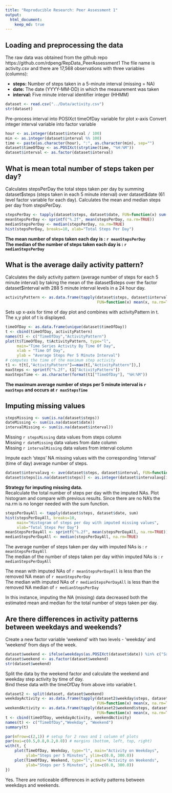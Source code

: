 ```yaml
---
title: "Reproducible Research: Peer Assessment 1"
output: 
  html_document:
    keep_md: true
---
```



## Loading and preprocessing the data
The raw data was obtained from the github repo https://github.com/rdpeng/RepData_PeerAssessment1 
The file name is activity.csv and there are 17,568 observations with three variables (columns): 

- **steps:** Number of steps taken in a 5-minute interval (missing = NA)  
- **date:** The date (YYYY-MM-DD) in which the measurement was taken  
- **interval:** Five minute interval identifier integer (HHMM)  
```r
dataset <- read.csv("../Data/activity.csv")
str(dataset)
```

Pre-process interval into POSIXct timeOfDay variable for plot x-axis
Convert integer interval variable into factor variable 
```r
hour <- as.integer(dataset$interval / 100)
min <- as.integer(dataset$interval %% 100)
time <- paste(as.character(hour), ":", as.character(min), sep="")
dataset$timeOfDay <- as.POSIXct(strptime(time, "%H:%M"))
dataset$interval <- as.factor(dataset$interval)
```
  
  
## What is mean total number of steps taken per day?
Calculates stepsPerDay the total steps taken per day by summing dataset\$steps (steps taken in each 5 minute interval) over dataset\$date (61 level factor variable for each day).  Calculates the mean and median steps per day from stepsPerDay.  
```r
stepsPerDay <- tapply(dataset$steps, dataset$date, FUN=function(x) sum(x, na.rm=TRUE))
meanStepsPerDay <- sprintf("%.2f", mean(stepsPerDay, na.rm=TRUE))
medianStepsPerDay <- median(stepsPerDay, na.rm=TRUE)
hist(stepsPerDay, breaks=10, xlab="Total Steps Per Day")
```

**The mean number of steps taken each day is : `r meanStepsPerDay`**  
**The median of the number of steps taken each day is : `r medianStepsPerDay`**  


## What is the average daily activity pattern?
Calculates the daily activity pattern (average number of steps for each 5 minute interval) by taking the mean of the dataset\$steps over the factor dataset\$interval with 288 5 minute interval levels in a 24 hour day.
```r
activityPattern <- as.data.frame(tapply(dataset$steps, dataset$interval, 
                                        FUN=function(x) mean(x, na.rm=TRUE)))
```

Sets up x-axis for time of day plot and combines with activityPattern in t.    
The x,y plot of t is displayed.  
```r
timeOfDay <- as.data.frame(unique(dataset$timeOfDay))
t <- cbind(timeOfDay, activityPattern)
names(t) <- c("TimeOfDay","ActivityPattern")
plot(t$TimeOfDay, t$ActivityPattern, type="l",
     main="Time Series Activity By Time Of Day",     
     xlab = "Time Of Day",
     ylab = "Average Steps Per 5 Minute Interval")
# computes the time of the maximum step activity
t1 <- t[t[,"ActivityPattern"]==max(t[,"ActivityPattern"]),]
maxSteps <- sprintf("%.2f", t1["ActivityPattern"])
maxStepsTime <- as.character(format(t1["TimeOfDay"], "%H:%M"))  
```

**The maximum average number of steps per 5 minute interval is `r maxSteps` and occurs at `r maxStepsTime`**    

## Imputing missing values
```r
stepsMissing <- sum(is.na(dataset$steps))
dateMissing <- sum(is.na(dataset$date))
intervalMissing <- sum(is.na(dataset$interval))
```
Missing `r stepsMissing` data values from steps column    
Missing `r dateMissing` data values from date column     
Missing `r intervalMissing` data values from interval column   

Impute each 'steps' NA missing values with the corresponding 'interval' (time of day) average number of steps.  
```r
dataset$intervalavg <- ave(dataset$steps, dataset$interval, FUN=function(x) mean(x, na.rm=TRUE))
dataset$steps[is.na(dataset$steps)] <- as.integer(dataset$intervalavg[is.na(dataset$steps)])
```

**Strategy for imputing missing data.**  
Recalculate the total number of steps per day with the imputed NAs.
Plot histogram and compare with previous results.
Since there are no NA's the na.rm is no longer needed with the sum function.  

```r
stepsPerDayAll <- tapply(dataset$steps, dataset$date, sum)
hist(stepsPerDayAll, breaks=10, 
     main="Histogram of steps per day with imputed missing values",
     xlab="Total Steps Per Day")
meanStepsPerDayAll <- sprintf("%.2f", mean(stepsPerDayAll, na.rm=TRUE))
medianStepsPerDayAll <- median(stepsPerDayAll, na.rm=TRUE)
```
The average number of steps taken per day with imputed NAs is : `r meanStepsPerDayAll`  
The median of the number of steps taken per day within imputed NAs is : `r medianStepsPerDayAll`  

The mean with imputed NAs of `r meanStepsPerDayAll` is less than the removed NA mean of `r meanStepsPerDay`  
The median with imputed NAs of `r medianStepsPerDayAll` is less than the removed NA median of `r medianStepsPerDay`  
  
In this instance, imputing the NA (missing) data decreased both the estimated mean and median for the total number of steps taken per day.

## Are there differences in activity patterns between weekdays and weekends?
Create a new factor variable 'weekend' with two levels - 'weekday' and 'weekend' from days of the week.   
```r
dataset$weekend <- ifelse(weekdays(as.POSIXct(dataset$date)) %in% c("Saturday", "Sunday"), "weekend", "weekday")
dataset$weekend <- as.factor(dataset$weekend)
str(dataset$weekend)
```

Split the data by the weekend factor and calculate the weekend and weekday step activity by time of day.  
Bind these data with the timeOfDay from above into variable t.  

```r
dataset2 <- split(dataset, dataset$weekend)
weekdayActivity <- as.data.frame(tapply(dataset2$weekday$steps, dataset2$weekday$interval, 
                                        FUN=function(x) mean(x, na.rm=TRUE)))
weekendActivity <- as.data.frame(tapply(dataset2$weekend$steps, dataset2$weekend$interval, 
                                        FUN=function(x) mean(x, na.rm=TRUE)))
t <- cbind(timeOfDay, weekdayActivity, weekendActivity)
names(t) <- c("TimeOfDay","Weekday", "Weekend")
summary(t)
```

``` r
par(mfrow=c(2,1)) # setup for 2 rows and 1 column of plots
par(mai=c(0.5,0.8,0.2,0.0)) # margins (bottom, left, top, right)
with(t, {
    plot(TimeOfDay, Weekday, type="l", main="Activity on Weekdays",
         ylab="Steps per 5 Minutes", ylim=c(0.0, 300.0))
    plot(TimeOfDay, Weekend, type="l", main="Activity on Weekends",
         ylab="Steps per 5 Minutes", ylim=c(0.0, 300.0))
})
```

Yes.  There are noticeable differences in activity patterns between weekdays and weekends.  
